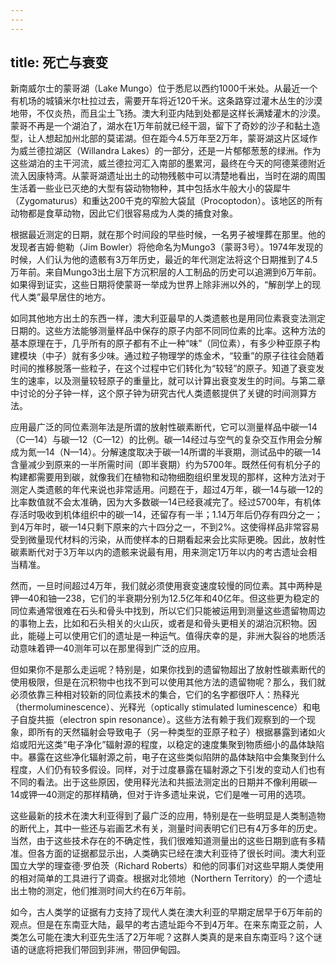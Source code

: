 ```yaml
---
---
---
```

title: 死亡与衰变
---




新南威尔士的蒙哥湖（Lake Mungo）位于悉尼以西约1000千米处。从最近一个有机场的城镇米尔杜拉过去，需要开车将近120千米。这条路穿过灌木丛生的沙漠地带，不仅炎热，而且尘土飞扬。澳大利亚内陆到处都是这样长满矮灌木的沙漠。蒙哥不再是一个湖泊了，湖水在1万年前就已经干涸，留下了奇妙的沙子和黏土造型，让人想起加州北部的莫诺湖。但在距今4.5万年至2万年，蒙哥湖这片区域作为威兰德拉湖区（Willandra Lakes）的一部分，还是一片郁郁葱葱的绿洲。作为这些湖泊的主干河流，威兰德拉河汇入南部的墨累河，最终在今天的阿德莱德附近流入因康特湾。从蒙哥湖遗址出土的动物残骸中可以清楚地看出，当时在湖的周围生活着一些业已灭绝的大型有袋动物物种，其中包括水牛般大小的袋犀牛（Zygomaturus）和重达200千克的窄脸大袋鼠（Procoptodon）。该地区的所有动物都是食草动物，因此它们很容易成为人类的捕食对象。

根据最近测定的日期，就在那个时间段的早些时候，一名男子被埋葬在那里。他的发现者吉姆·鲍勒（Jim Bowler）将他命名为Mungo3（蒙哥3号）。1974年发现的时候，人们认为他的遗骸有3万年历史，最近的年代测定法将这个日期推到了4.5万年前。来自Mungo3出土层下方沉积层的人工制品的历史可以追溯到6万年前。如果得到证实，这些日期将使蒙哥一举成为世界上除非洲以外的，“解剖学上的现代人类”最早居住的地方。

如同其他地方出土的东西一样，澳大利亚最早的人类遗骸也是用同位素衰变法测定日期的。这些方法能够测量样品中保存的原子内部不同同位素的比率。这种方法的基本原理在于，几乎所有的原子都有不止一种“味”（同位素），有多少种亚原子构建模块（中子）就有多少味。通过粒子物理学的炼金术，“较重”的原子往往会随着时间的推移脱落一些粒子，在这个过程中它们转化为“较轻”的原子。知道了衰变发生的速率，以及测量较轻原子的重量比，就可以计算出衰变发生的时间。与第二章中讨论的分子钟一样，这个原子钟为研究古代人类遗骸提供了关键的时间测算方法。

应用最广泛的同位素测年法是所谓的放射性碳素断代，它可以测量样品中碳—14（C—14）与碳—12（C—12）的比例。碳—14经过与空气的复杂交互作用会分解成为氮—14（N—14）。分解速度取决于碳—14所谓的半衰期，测试品中的碳—14含量减少到原来的一半所需时间（即半衰期）约为5700年。既然任何有机分子的构建都需要用到碳，就像我们在植物和动物细胞组织里发现的那样，这种方法对于测定人类遗骸的年代来说也非常适用。问题在于，超过4万年，碳—14与碳—12的比率数值就不会太准确，因为大多数碳—14已经衰减完了。经过5700年，有机体存活时吸收到机体组织中的碳—14，还留存有一半；1.14万年后仍存有四分之一；到4万年时，碳—14只剩下原来的六十四分之一，不到2%。这使得样品非常容易受到微量现代材料的污染，从而使样本的日期看起来会比实际更晚。因此，放射性碳素断代对于3万年以内的遗骸来说最有用，用来测定1万年以内的考古遗址会相当精准。

然而，一旦时间超过4万年，我们就必须使用衰变速度较慢的同位素。其中两种是钾—40和铀—238，它们的半衰期分别为12.5亿年和40亿年。但这些更为稳定的同位素通常很难在石头和骨头中找到，所以它们只能被运用到测量这些遗留物周边的事物上去，比如和石头相关的火山灰，或者是和骨头更相关的湖泊沉积物。因此，能碰上可以使用它们的遗址是一种运气。值得庆幸的是，非洲大裂谷的地质活动意味着钾—40测年可以在那里得到广泛的应用。

但如果你不是那么走运呢？特别是，如果你找到的遗留物超出了放射性碳素断代的使用极限，但是在沉积物中也找不到可以使用其他方法的遗留物呢？那么，我们就必须依靠三种相对较新的同位素技术的集合，它们的名字都很吓人：热释光（thermoluminescence）、光释光（optically stimulated luminescence）和电子自旋共振（electron spin resonance）。这些方法有赖于我们观察到的一个现象，即所有的天然辐射会导致电子（另一种类型的亚原子粒子）根据暴露到诸如火焰或阳光这类“电子净化”辐射源的程度，以稳定的速度集聚到物质细小的晶体缺陷中。暴露在这些净化辐射源之前，电子在这些类似陷阱的晶体缺陷中会集聚到什么程度，人们仍有较多假设。同样，对于过度暴露在辐射源之下引发的变动人们也有不同的看法。出于这些原因，使用释光法和共振法测定出的日期并不像利用碳—14或钾—40测定的那样精确，但对于许多遗址来说，它们是唯一可用的选项。

这些最新的技术在澳大利亚得到了最广泛的应用，特别是在一些明显是人类制造物的断代上，其中一些还与岩画艺术有关，测量时间表明它们已有4万多年的历史。当然，由于这些技术存在的不确定性，我们很难知道测量出的这些日期到底有多精准。但各方面的证据都显示出，人类确实已经在澳大利亚待了很长时间。澳大利亚国立大学的理查德·罗伯茨（Richard Roberts）和他的同事们对这些早期人类使用的相对简单的工具进行了调查。根据对北领地（Northern Territory）的一个遗址出土物的测定，他们推测时间大约在6万年前。

如今，古人类学的证据有力支持了现代人类在澳大利亚的早期定居早于6万年前的观点。但是在东南亚大陆，最早的考古遗址距今不到4万年。在来东南亚之前，人类怎么可能在澳大利亚先生活了2万年呢？这群人类真的是来自东南亚吗？这个谜语的谜底将把我们带回到非洲，带回伊甸园。